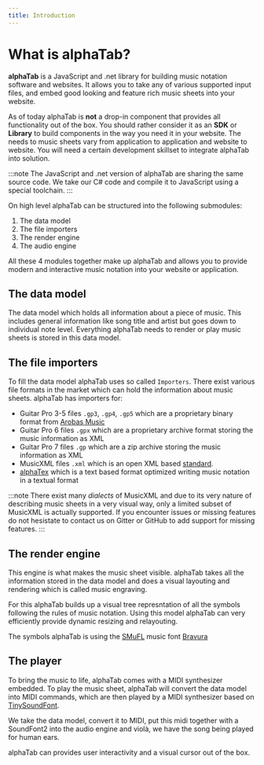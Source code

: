 ```yaml
---
title: Introduction
---
```


# What is alphaTab?

**alphaTab** is a JavaScript and .net library for building music notation software and websites. It allows you to take any of 
various supported input files, and embed good looking and feature rich music sheets into your website.

As of today alphaTab is **not** a drop-in component that provides all functionality out of the box. You should rather consider it as 
an **SDK** or **Library** to build components in the way you need it in your website. The needs to music sheets vary from application to application 
and website to website. You will need a certain development skillset to integrate alphaTab into solution.

:::note
The JavaScript and .net version of alphaTab are sharing the same source code. We take our C# code and compile it to JavaScript 
using a special toolchain.
:::

On high level alphaTab can be structured into the following submodules: 

1. The data model
2. The file importers
3. The render engine
4. The audio engine

All these 4 modules together make up alphaTab and allows you to provide modern and interactive music notation into your website or application. 

## The data model 
The data model which holds all information about a piece of music. This includes general information like
song title and artist but goes down to individual note level. Everything alphaTab needs to render or play music sheets
is stored in this data model. 

## The file importers
To fill the data model alphaTab uses so called `Importers`. There exist various file formats in the market which can hold
the information about music sheets. alphaTab has importers for: 

* Guitar Pro 3-5 files `.gp3`, `.gp4`, `.gp5` which are a proprietary binary format from [Arobas Music](https://www.guitar-pro.com/en/index.php?pg=about)
* Guitar Pro 6 files `.gpx` which are a proprietary archive format storing the music information as XML 
* Guitar Pro 7 files `.gp` which are a zip archive storing the music information as XML
* MusicXML files `.xml` which is an open XML based [standard](https://www.musicxml.com/). 
* [alphaTex](/docs/alphaTex) which is a text based format optimized writing music notation in a textual format

:::note
There exist many *dialects* of MusicXML and due to its very nature of describing music sheets in a very visual way, 
only a limited subset of MusicXML is actually supported. If you encounter issues or missing features do not hesistate
to contact us on Gitter or GitHub to add support for missing features. 
:::

## The render engine
This engine is what makes the music sheet visible. alphaTab takes all the information stored in the data model 
and does a visual layouting and rendering which is called music engraving.

For this alphaTab builds up a visual tree represntation of all the symbols following the rules of music notation. 
Using this model alphaTab can very efficiently provide dynamic resizing and relayouting. 

The symbols alphaTab is using the [SMuFL](https://www.smufl.org/) music font [Bravura](https://github.com/steinbergmedia/bravura)

## The player
To bring the music to life, alphaTab comes with a MIDI synthesizer embedded. To play the music sheet, alphaTab will convert the data model
into MIDI commands, which are then played by a MIDI synthesizer based on [TinySoundFont](https://github.com/schellingb/TinySoundFont).

We take the data model, convert it to MIDI, put this midi together with a SoundFont2 into the audio engine and violà, we have the 
song being played for human ears. 

alphaTab can provides user interactivity and a visual cursor out of the box.